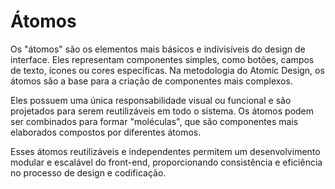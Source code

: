 
<Meta title="Atoms/About" />

# Átomos

Os "átomos" são os elementos mais básicos e indivisíveis do design de interface. Eles representam componentes simples, como botões, campos de texto, ícones ou cores específicas. Na metodologia do Atomic Design, os átomos são a base para a criação de componentes mais complexos. 

Eles possuem uma única responsabilidade visual ou funcional e são projetados para serem reutilizáveis em todo o sistema. Os átomos podem ser combinados para formar "moléculas", que são componentes mais elaborados compostos por diferentes átomos. 

Esses átomos reutilizáveis e independentes permitem um desenvolvimento modular e escalável do front-end, proporcionando consistência e eficiência no processo de design e codificação.